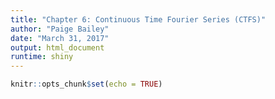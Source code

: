 ```yaml
---
title: "Chapter 6: Continuous Time Fourier Series (CTFS)"
author: "Paige Bailey"
date: "March 31, 2017"
output: html_document
runtime: shiny
---
```


```r
knitr::opts_chunk$set(echo = TRUE)
```


